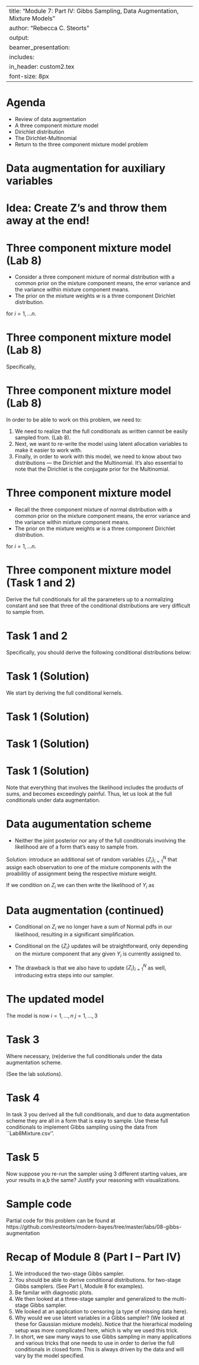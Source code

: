 
---
title: "Module 7: Part IV: Gibbs Sampling, Data Augmentation, Mixture Models"
author: "Rebecca C. Steorts"
output: 
     beamer_presentation:
      includes: 
          in_header: custom2.tex
font-size: 8px
---


Agenda
===
- Review of data augmentation
- A three component mixture model
- Dirichlet distribution
- The Dirichlet-Multinomial
- Return to the three component mixture model problem 



Data augmentation for auxiliary variables
===
\begin{itemize}
\item A commonly-used technique for designing MCMC samplers is to use \emph{data augmentation}, also known as \emph{auxiliary variables}.
\item Introduce variable(s) $Z$ that depends on the distribution of the existing variables in such a way that the
resulting conditional distributions, with $Z$ included, are easier to sample from and/or result in better mixing.
\item  $Z$'s are latent/hidden variables that are introduced for the purpose of simplifying/improving the sampler.
\end{itemize}

Idea: Create Z's and throw them away at the end! 
===
\begin{itemize}
\item Suppose we want to sample from $p(x,y)$, but $p(x|y)$ and/or $p(y|x)$ are complicated. 
\item Choose $$p(z|x,y)$$ such
that $p(x|y,z)$, $p(y|x,z)$, and $p(z|x,y)$ are easy to sample from. 
\item Then construct a Gibbs sampler to sample all three variables
$(X,Y,Z)$ from $p(x,y,z)$.
\item Then we just throw away the $Z$'s and we will have samples $(X,Y)$ from $p(x,y)$.
\end{itemize}


Three component mixture model (Lab 8)
===
- Consider a three component mixture of normal distribution with a common prior on the mixture component means, the error variance and the variance within mixture component means. 
- The prior on the mixture weights $w$ is a three component Dirichlet distribution. 

\begin{align*}
p(Y_i | \mu_1,\mu_2,\mu_3,w_1,w_2,w_3, \varepsilon^2) 
&= \sum_{j=1}^3 w_j N(\mu_j, \varepsilon^2)\\
\mu_j|\mu_0,\sigma_0^2 &\sim N(\mu_0,\sigma_0^2)\\
\mu_0 &\sim N(0,3)\\
\sigma_0^2 &\sim \text{InverseGamma}(2,2)\\
(w_1,w_2,w_3) &\sim \text{Dirichlet}(1,1,1)\\
\varepsilon^2 
&\sim \text{InverseGamma}(2,2),
\end{align*}
for $i=1,\ldots n.$

Three component mixture model (Lab 8)
===
Specifically, 
\begin{itemize}
\item $w_1,w_2$ and $w_3$ are the mixture weight of mixture components 1,2 and 3 respectively
\item $\mu_1,\mu_2$ and $\mu_3$ are the means of the mixture components 
\item $\varepsilon^2$ is the variance parameter of the error term around the mixture components.
\end{itemize}

Three component mixture model (Lab 8)
===
In order to be able to work on this problem, we need to:

1. We need to realize that the full conditionals as written cannot be easily sampled from. 
(Lab 8).
2. Next, we want to re-write the model using latent allocation variables to make it easier to work with. 
3. Finally, in order to work with this model, we need to know about two distributions --- the Dirichlet and the Multinomial. It's also essential to note that the Dirichlet is the conjugate prior for the Multinomial. 


Three component mixture model
===
- Recall the three component mixture of normal distribution with a common prior on the mixture component means, the error variance and the variance within mixture component means. 
- The prior on the mixture weights $w$ is a three component Dirichlet distribution. 

\begin{align*}
p(Y_i | \mu_1,\mu_2,\mu_3,w_1,w_2,w_3, \varepsilon^2) 
&= \sum_{j=1}^3 w_i N(\mu_j, \varepsilon^2)\\
\mu_j|\mu_0,\sigma_0^2 &\sim N(\mu_0,\sigma_0^2)\\
\mu_0 &\sim N(0,3)\\
\sigma_0^2 &\sim \text{InverseGamma}(2,2)\\
(w_1,w_2,w_3) &\sim \text{Dirichlet}(1,1,1)\\
\varepsilon^2 
&\sim \text{InverseGamma}(2,2),
\end{align*}
for $i=1,\ldots n.$


Three component mixture model (Task 1 and 2)
===
Derive the full conditionals for all the parameters up to a normalizing constant
and see that three of the conditional distributions are very difficult to sample from. 


Task 1 and 2
===
Specifically, you should derive the following conditional distributions below:

\begin{itemize}
\item $p(w_1,w_2,w_3|\mu_1,\mu_2,\mu_3,\varepsilon^2,Y_1,...,Y_N) \propto$
\item $p(\mu_1|\mu_2,\mu_3,w_1,w_2,w_3,Y_1,...,Y_N,\varepsilon^2,\mu_0,\sigma_0^2) \propto$
\item $p(\mu_2|\mu_1,\mu_3,w_1,w_2,w_3,Y_1,...,Y_N,\varepsilon^2,\mu_0,\sigma_0^2) \propto$
\item $p(\mu_3|\mu_1,\mu_2,w_1,w_2,w_3,Y_1,...,Y_N,\varepsilon^2,\mu_0,\sigma_0^2) \propto$
\item $p(\varepsilon^2|\mu_1,\mu_2,\mu_3,Y_1,...,Y_N) \propto$
\item $p(\mu_0|\mu_1,\mu_2,\mu_3,\sigma_0^2) \propto$
\item $p(\sigma_0^2|\mu_0,\mu_1,\mu_2,\mu_3) \propto$
\end{itemize}

Task 1 (Solution)
===
We start by deriving the full conditional kernels. 
\begin{align}
p(\mu_0|\mu_1,\mu_2,\mu_3,\varepsilon^2,\sigma_0^2) & \propto \text{Normal-Normal mean update}\\
p(\sigma_0^2|\mu_1,\mu_2,\mu_3,\mu_0) & \propto \text{Normal-InverseGamma variance update}
\end{align}

Task 1 (Solution)
===
\begin{align}
&p(\mu_k|Y_1,...,Y_N,\sigma_0^2,\varepsilon^2,w_1,w_2,w_3) \\
& \propto  \frac{1}{\sqrt{2 \pi \sigma_0^2}}e^{-\frac{1}{\sigma_0^2}(\mu_k -\mu_0)^2}\prod_{i=1}^N \Big(\sum_{j=1}^3 w_j\frac{1}{\sqrt{2\pi \varepsilon^2}}e^{-\frac{1}{2\varepsilon^2}(Y_i - \mu_j)^2}\Big)\\
&\propto ? 
\end{align}

Task 1 (Solution)
===
\begin{align}
& p(\varepsilon^2|Y_1,...,Y_N,\mu_1,\mu_2,\mu_3,w_1,w_2,w_3)\\ & \propto(\varepsilon^2)^{-3}e^{-\frac{2}{\varepsilon^2}} \prod_{i=1}^N \Big(\sum_{j=1}^3 w_j\frac{1}{\sqrt{2\pi \varepsilon^2}}e^{-\frac{1}{2\varepsilon^2}(Y_i - \mu_j)^2}\Big)\\
&\propto ? 
\end{align}

Task 1 (Solution)
===
\begin{align}
&p(w_1,w_2,w_3|Y_1,...,Y_N,\mu_1,\mu_2,\mu_3,\varepsilon^2) \\
&\propto \prod_{i=1}^N \Big(\sum_{j=1}^3 w_j\frac{1}{\sqrt{2\pi \varepsilon^2}}e^{-\frac{1}{2\varepsilon^2}(Y_i - \mu_j)^2}\Big)\\
&\propto ? 
\end{align}

Note that everything that involves the likelihood includes the products of sums, and becomes exceedingly painful. Thus, let us look at the full conditionals under data augmentation.

Data augumentation scheme 
===
- Neither the joint posterior nor any of the full conditionals involving the likelihood are of a form that's easy to sample from. 

Solution: introduce an additional set of random variables ${\{Z_i\}}_{i=1}^N$ that assign each observation to one of the mixture components with the proabilitiy of assignment being the respective mixture weight. 

If we condition on $Z_i$ we can then write the likelihood of $Y_i$ as
\begin{align*} 
p(Y_i|Z_i,\mu_1,\mu_2,\mu_3,\varepsilon^2) = \sum_{j=1}^{\textcolor{red}{3}} N(\mu_j,\varepsilon^2)\delta_{j}(Z_i) &= \sum_{j=1}^3 N(\mu_{Z_i},\varepsilon^2) \\
P(Z_i = j ) &= w_j.
\end{align*}

Data augmentation (continued)
===
- Conditional on $Z_i$ we no longer have a sum of Normal pdfs in our likelihood, resulting in a significant simplification.

- Conditional on the $\{Z_i\}$ updates will be straightforward, only depending on the mixture component that any given $Y_i$ is currently assigned to. 

- The drawback is that we also have to update ${\{Z_i\}}_{i=1}^N$ as well, introducing extra steps into our sampler. 

The updated model
===
The model is now
\begin{align*}
Y_i \mid Z_i, \mu_1, \mu_2, \mu_3, \epsilon^2 &\sim \sum_{i=1}^3 N(\mu_{Z_i}, \epsilon^2) \\
\mu_j \mid \mu_0, \sigma_0^2 &\sim N(\mu_0, \sigma_0^2) \\
Z_i \mid w_1,w_2,w_3 &\sim \text{Cat}(3, \boldsymbol{w})\\
\boldsymbol{w}= (w_1,w_2,w_3) &\sim \text{Dirichlet}(1,1,1) \\
\mu_0 &\sim N(0,3) \\
\sigma_0^2 &\sim IG(2,2) \\
\epsilon^2 &\sim IG(2,2) 
\end{align*}
$i=1,\ldots,n$
$j=1,\ldots,3$

Task 3
===
Where necessary, (re)derive the full conditionals under the data augmentation scheme.

(See the lab solutions).


Task 4
===
In task 3 you derived all the full conditionals, and due to data augmentation scheme they are all in a form that is easy to sample. Use these full conditionals to implement Gibbs sampling using the data from ``Lab8Mixture.csv''.

Task 5
===
\begin{itemize}
\item Show traceplots for all estimated parameters
\item Show means and 95\% credible intervals for the marginal posterior distributions of all the parameters
\end{itemize}
Now suppose you re-run the sampler using 3 different starting values, are your results in a,b the same? Justify your reasoning with visualizations.

Sample code
===
Partial code for this problem can be found at https://github.com/resteorts/modern-bayes/tree/master/labs/08-gibbs-augmentation

 
Recap of Module 8 (Part I -- Part IV)
===
1. We introduced the two-stage Gibbs sampler.
2. You should be able to derive conditional distributions.
for two-stage Gibbs samplers. (See Part I, Module 8 for examples).
3. Be familar with diagnostic plots.  
3. We then looked at a three-stage sampler and generalized
to the multi-stage Gibbs sampler. 
4. We looked at an application to censoring (a type of missing data here).
5. Why would we use latent variables in a Gibbs sampler? (We looked at these for Gaussian mixture models). Notice that the hierarhical modeling setup was more complicated here, which is why we used this trick.  
6. In short, we saw many ways to use Gibbs sampling in many applications and various tricks that one needs to use in order to derive the full conditionals in closed form. This is always driven by the data and will vary by the model specified. 



